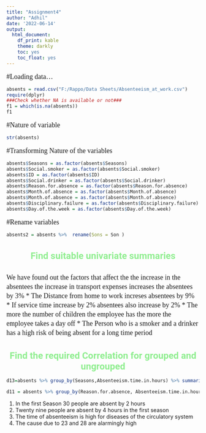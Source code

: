 ---
title: "Assignment4"
author: "Adhil"
date: '2022-06-14'
output: 
  html_document: 
    df_print: kable
    theme: darkly
    toc: yes
    toc_float: yes
---
<style>
#TOC {
  font-size: 16px;
  font-family: roboto, verdana;
  color: cyan; 
}
p {
    font-size: 18px;
    font-family: Bookman Old Style;
    line-height: 24px;
    margin: 0px 0px 12px 0px;
}

h1 {
    text-align: center;
    font-family: roboto;
    font-size: 24px;
    font-weight: bold;
    color: lightgreen;
}

h2, h3, h4, h5, h6, legend {
    font-family: Bookman Old Style;
    font-size: 18px;
    font-weight: bold;
    color: cyan;
}

</style>

#Loading data...
```{r , warnings = FALSE, message = FALSE,  comment=""}

absents = read.csv("F:/Rappo/Data Sheets/Absenteeism_at_work.csv")
require(dplyr)
###Check whether NA is available or not###
f1 = which(is.na(absents))
f1
```


#Nature of variable
```{r , warnings = FALSE, message = FALSE,  comment=""}

str(absents)
```


#Transforming Nature of the variables
```{r , warnings = FALSE, message = FALSE,  comment=""}

absents$Seasons = as.factor(absents$Seasons)
absents$Social.smoker = as.factor(absents$Social.smoker)
absents$ID = as.factor(absents$ID)
absents$Social.drinker = as.factor(absents$Social.drinker)
absents$Reason.for.absence = as.factor(absents$Reason.for.absence)
absents$Month.of.absence = as.factor(absents$Month.of.absence)
absents$Month.of.absence = as.factor(absents$Month.of.absence)
absents$Disciplinary.failure = as.factor(absents$Disciplinary.failure)
absents$Day.of.the.week = as.factor(absents$Day.of.the.week)


```


#Rename variables
```{r , warnings = FALSE, message = FALSE,  comment=""}

absents2 = absents %>%  rename(Sons = Son )
```


# Find suitable univariate summaries
```{r , warnings = FALSE, message = FALSE, comment=""}




```

We have found out the factors that affect the the increase in the absentees
the increase in transport expenses increases the absentees by 3%
* The Distance from home to work increses absentees by 9%
* If service time increase by 2% absentees also increase by 2%
* The more the number of children the employee has the more the employee takes a
day off
* The Person who is a smoker and a drinker has a high risk of being absent for a long time period


# Find the required Correlation for grouped and ungrouped
```{r , warnings = FALSE, message = FALSE,  comment=""}
d13=absents %>% group_by(Seasons,Absenteeism.time.in.hours) %>% summarise(CNT=n()) %>%  mutate(PERC=round(100*CNT/nrow(absents),2))

d11 = absents %>% group_by(Reason.for.absence, Absenteeism.time.in.hours) %>% summarise(mean = mean(Absenteeism.time.in.hours), ctt = n())

```
1. In the first Season 30 people are absent by 2 hours 
1. Twenty nine people are absent by 4 hours in the first season
1. The time of absenteeism is high for diseases of the circulatory system
1. The cause due to 23 and 28 are alarmingly high



